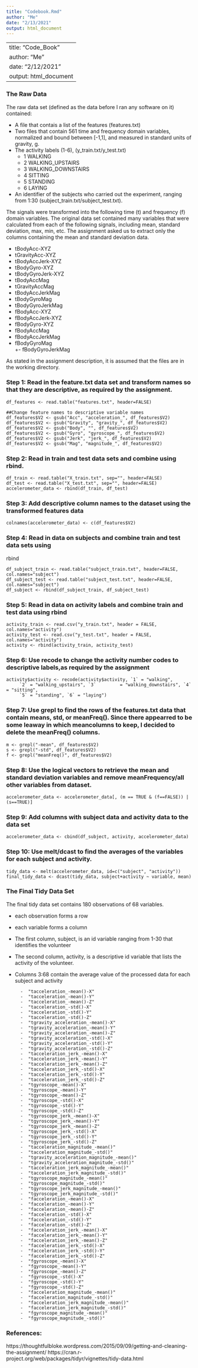 ```yaml
---
title: "Codebook.Rmd"
author: "Me"
date: "2/13/2021"
output: html_document
---
```


---
title: "Code_Book"
author: "Me"
date: "2/12/2021"
output: html_document
---

### The Raw Data

The raw data set (defined as the data before I ran any software on it) contained:

-  A file that contais a list of the features (features.txt) 
- Two files that contain 561  time and frequency domain variables, normalized and
bound between [-1,1], and measured in standard units of gravity, g. 
- The activity labels (1-6),  (y_train.txt/y_test.txt)   
    + 1 WALKING  
    + 2 WALKING_UPSTAIRS  
    + 3 WALKING_DOWNSTAIRS  
    + 4 SITTING  
    + 5 STANDING  
    + 6 LAYING 
- An identifier of the  subjects who carried out the experiment, ranging from 1:30 
(subject_train.txt/subject_test.txt). 

The signals were transformed into the following time (t) and frequency (f) 
domain variables.  The original data set contained many variables that were 
calculated from each of the following signals, including mean, standard deviation,
max, min, etc.  The assignment asked us to extract only the columns containing the
mean and standard deviation data.  


+ tBodyAcc-XYZ  
+ tGravityAcc-XYZ  
+ tBodyAccJerk-XYZ  
+ tBodyGyro-XYZ  
+ tBodyGyroJerk-XYZ   
+ tBodyAccMag   
+ tGravityAccMag  
+ tBodyAccJerkMag  
+ tBodyGyroMag  
+ tBodyGyroJerkMag  
+ fBodyAcc-XYZ  
+ fBodyAccJerk-XYZ  
+ fBodyGyro-XYZ  
+ fBodyAccMag  
+ fBodyAccJerkMag  
+ fBodyGyroMag  
+- fBodyGyroJerkMag  

As stated in the assignment description, it is assumed that the files are in 
the working directory.

### Step 1:  Read in the feature.txt data set and transform names so that they are descriptive, as required by the assignment.

```
df_features <- read.table("features.txt", header=FALSE)

##Change feature names to descriptive variable names
df_features$V2 <- gsub("Acc", "acceleration_", df_features$V2)
df_features$V2 <- gsub("Gravity", "gravity_", df_features$V2)
df_features$V2 <- gsub("Body", "", df_features$V2)
df_features$V2 <- gsub("Gyro", "gyroscope_", df_features$V2)
df_features$V2 <- gsub("Jerk", "jerk_", df_features$V2)
df_features$V2 <- gsub("Mag", "magnitude_", df_features$V2)
```

### Step 2:  Read in train and test data sets and combine using rbind.  

```
df_train <- read.table("X_train.txt", sep="", header=FALSE)
df_test <- read.table("X_test.txt", sep="", header=FALSE)
accelerometer_data <- rbind(df_train, df_test)
```

### Step 3:  Add descriptive column names to the dataset using the transformed features data

```
colnames(accelerometer_data) <- c(df_features$V2)
```

### Step 4:  Read in data on subjects and combine train and test data sets using 
rbind

```
df_subject_train <- read.table("subject_train.txt", header=FALSE, col.names="subject")
df_subject_test <- read.table("subject_test.txt", header=FALSE, col.names="subject")
df_subject <- rbind(df_subject_train, df_subject_test)
```

### Step 5:  Read in data on activity labels and combine train and test data using rbind

```
activity_train <- read.csv("y_train.txt", header = FALSE, col.names="activity")
activity_test <- read.csv("y_test.txt", header = FALSE, col.names="activity")
activity <- rbind(activity_train, activity_test)
```

### Step 6:  Use recode to change the activity number codes to descriptive labels,as required by the assignment

```
activity$activity <- recode(activity$activity, `1` = "walking", 
     `2` = "walking_upstairs", `3`         = "walking_downstairs", `4` = "sitting",
     `5` = "standing", `6` = "laying")
```

### Step 7:  Use grepl to find the rows of the features.txt data that contain means, std, or meanFreq().  Since there appearred to be some leaway in which meancolumns to keep, I decided to delete the meanFreq() columns.

```
m <- grepl("-mean", df_features$V2)
s <- grepl("-std", df_features$V2)
f <- grepl("meanFreq()", df_features$V2)
```

### Step 8:  Use the logical vectors to retrieve the mean and standard deviation variables and remove meanFrequency/all other variables from dataset.

```
accelerometer_data <- accelerometer_data[, (m == TRUE & (f==FALSE)) | (s==TRUE)]
```

### Step 9:  Add columns with subject data and activity data to the data set

```
accelerometer_data <- cbind(df_subject, activity, accelerometer_data)
```

### Step 10:  Use melt/dcast to find the averages of the variables for each subject and activity.

```
tidy_data <- melt(accelerometer_data, id=c("subject", "activity"))
final_tidy_data <- dcast(tidy_data, subject+activity ~ variable, mean)
```

### The Final Tidy Data Set

The final tidy data set contains 180 observations of 68 variables.  

- each observation forms a row  
- each variable forms a column  

- The first column, subject, is an id variable ranging from 1-30 that identifies 
the volunteer
- The second column, activity, is a descriptive id variable that lists the 
activity of the volunteer. 
- Columns 3:68 contain the average value of the processed data for each subject
and activity

        -  "tacceleration_-mean()-X"  
        -  "tacceleration_-mean()-Y"                
        -  "tacceleration_-mean()-Z" 
        -  "tacceleration_-std()-X"                   
        -  "tacceleration_-std()-Y"   
        -  "tacceleration_-std()-Z"                   
        -  "tgravity_acceleration_-mean()-X"  
        -  "tgravity_acceleration_-mean()-Y"          
        -  "tgravity_acceleration_-mean()-Z"  
        -  "tgravity_acceleration_-std()-X"   
        -  "tgravity_acceleration_-std()-Y"   
        -  "tgravity_acceleration_-std()-Z"
        -  "tacceleration_jerk_-mean()-X" 
        -  "tacceleration_jerk_-mean()-Y"  
        -  "tacceleration_jerk_-mean()-Z"  
        -  "tacceleration_jerk_-std()-X"  
        -  "tacceleration_jerk_-std()-Y" 
        -  "tacceleration_jerk_-std()-Z"  
        -  "tgyroscope_-mean()-X"    
        -  "tgyroscope_-mean()-Y"                     
        -  "tgyroscope_-mean()-Z"   
        -  "tgyroscope_-std()-X"                      
        -  "tgyroscope_-std()-Y"   
        -  "tgyroscope_-std()-Z"                      
        -  "tgyroscope_jerk_-mean()-X" 
        -  "tgyroscope_jerk_-mean()-Y"              
        -  "tgyroscope_jerk_-mean()-Z"  
        -  "tgyroscope_jerk_-std()-X"               
        -  "tgyroscope_jerk_-std()-Y" 
        -  "tgyroscope_jerk_-std()-Z"               
        -  "tacceleration_magnitude_-mean()"   
        -  "tacceleration_magnitude_-std()"         
        -  "tgravity_acceleration_magnitude_-mean()" 
        -  "tgravity_acceleration_magnitude_-std()" 
        -  "tacceleration_jerk_magnitude_-mean()"  
        -  "tacceleration_jerk_magnitude_-std()"    
        -  "tgyroscope_magnitude_-mean()"  
        -  "tgyroscope_magnitude_-std()"            
        -  "tgyroscope_jerk_magnitude_-mean()" 
        -  "tgyroscope_jerk_magnitude_-std()"       
        -  "facceleration_-mean()-X"   
        -  "facceleration_-mean()-Y"                
        -  "facceleration_-mean()-Z"   
        -  "facceleration_-std()-X"                 
        -  "facceleration_-std()-Y" 
        -  "facceleration_-std()-Z"                 
        -  "facceleration_jerk_-mean()-X"  
        -  "facceleration_jerk_-mean()-Y"           
        -  "facceleration_jerk_-mean()-Z" 
        -  "facceleration_jerk_-std()-X"            
        -  "facceleration_jerk_-std()-Y" 
        -  "facceleration_jerk_-std()-Z"            
        -  "fgyroscope_-mean()-X" 
        -  "fgyroscope_-mean()-Y"                   
        -  "fgyroscope_-mean()-Z"    
        -  "fgyroscope_-std()-X"                    
        -  "fgyroscope_-std()-Y"  
        -  "fgyroscope_-std()-Z"                    
        -  "facceleration_magnitude_-mean()"  
        -  "facceleration_magnitude_-std()"         
        -  "facceleration_jerk_magnitude_-mean()"  
        -  "facceleration_jerk_magnitude_-std()"    
        -  "fgyroscope_magnitude_-mean()"   
        -  "fgyroscope_magnitude_-std()"  

### References:

https://thoughtfulbloke.wordpress.com/2015/09/09/getting-and-cleaning-the-assignment/
https://cran.r-project.org/web/packages/tidyr/vignettes/tidy-data.html